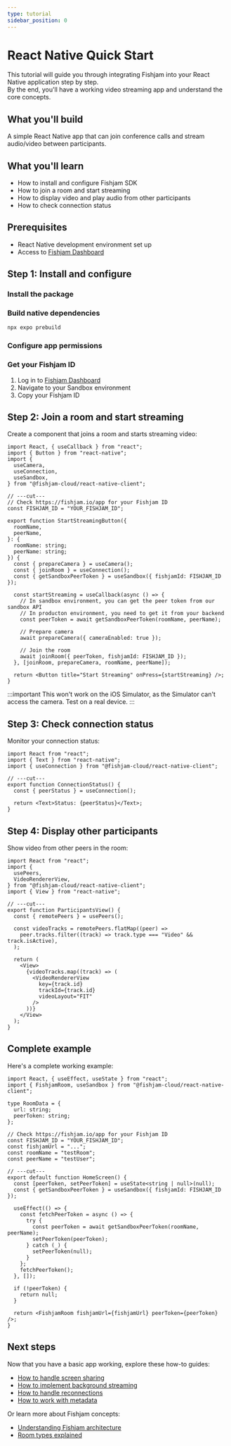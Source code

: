 ```yaml
---
type: tutorial
sidebar_position: 0
---
```



# React Native Quick Start

This tutorial will guide you through integrating Fishjam into your React Native application step by step.  
By the end, you'll have a working video streaming app and understand the core concepts.

## What you'll build

A simple React Native app that can join conference calls and stream audio/video between participants.

## What you'll learn

- How to install and configure Fishjam SDK
- How to join a room and start streaming
- How to display video and play audio from other participants
- How to check connection status

## Prerequisites

- React Native development environment set up
- Access to [Fishjam Dashboard](https://fishjam.io/app)

## Step 1: Install and configure

### Install the package

<InstallPackage />

### Build native dependencies

```bash
npx expo prebuild
```

### Configure app permissions

<ConfigurePermissions />

### Get your Fishjam ID

1. Log in to [Fishjam Dashboard](https://fishjam.io/app)
2. Navigate to your Sandbox environment
3. Copy your Fishjam ID

## Step 2: Join a room and start streaming

Create a component that joins a room and starts streaming video:

```tsx
import React, { useCallback } from "react";
import { Button } from "react-native";
import {
  useCamera,
  useConnection,
  useSandbox,
} from "@fishjam-cloud/react-native-client";

// ---cut---
// Check https://fishjam.io/app for your Fishjam ID
const FISHJAM_ID = "YOUR_FISHJAM_ID";

export function StartStreamingButton({
  roomName,
  peerName,
}: {
  roomName: string;
  peerName: string;
}) {
  const { prepareCamera } = useCamera();
  const { joinRoom } = useConnection();
  const { getSandboxPeerToken } = useSandbox({ fishjamId: FISHJAM_ID });

  const startStreaming = useCallback(async () => {
    // In sandbox environment, you can get the peer token from our sandbox API
    // In producton environment, you need to get it from your backend
    const peerToken = await getSandboxPeerToken(roomName, peerName);

    // Prepare camera
    await prepareCamera({ cameraEnabled: true });

    // Join the room
    await joinRoom({ peerToken, fishjamId: FISHJAM_ID });
  }, [joinRoom, prepareCamera, roomName, peerName]);

  return <Button title="Start Streaming" onPress={startStreaming} />;
}
```

:::important
This won't work on the iOS Simulator, as the Simulator can't access the camera. Test on a real device.
:::

## Step 3: Check connection status

Monitor your connection status:

```tsx
import React from "react";
import { Text } from "react-native";
import { useConnection } from "@fishjam-cloud/react-native-client";

// ---cut---
export function ConnectionStatus() {
  const { peerStatus } = useConnection();

  return <Text>Status: {peerStatus}</Text>;
}
```

## Step 4: Display other participants

Show video from other peers in the room:

```tsx
import React from "react";
import {
  usePeers,
  VideoRendererView,
} from "@fishjam-cloud/react-native-client";
import { View } from "react-native";

// ---cut---
export function ParticipantsView() {
  const { remotePeers } = usePeers();

  const videoTracks = remotePeers.flatMap((peer) =>
    peer.tracks.filter((track) => track.type === "Video" && track.isActive),
  );

  return (
    <View>
      {videoTracks.map((track) => (
        <VideoRendererView
          key={track.id}
          trackId={track.id}
          videoLayout="FIT"
        />
      ))}
    </View>
  );
}
```

## Complete example

Here's a complete working example:

```tsx
import React, { useEffect, useState } from "react";
import { FishjamRoom, useSandbox } from "@fishjam-cloud/react-native-client";

type RoomData = {
  url: string;
  peerToken: string;
};

// Check https://fishjam.io/app for your Fishjam ID
const FISHJAM_ID = "YOUR_FISHJAM_ID";
const fishjamUrl = "...";
const roomName = "testRoom";
const peerName = "testUser";

// ---cut---
export default function HomeScreen() {
  const [peerToken, setPeerToken] = useState<string | null>(null);
  const { getSandboxPeerToken } = useSandbox({ fishjamId: FISHJAM_ID });

  useEffect(() => {
    const fetchPeerToken = async () => {
      try {
        const peerToken = await getSandboxPeerToken(roomName, peerName);
        setPeerToken(peerToken);
      } catch (_) {
        setPeerToken(null);
      }
    };
    fetchPeerToken();
  }, []);

  if (!peerToken) {
    return null;
  }

  return <FishjamRoom fishjamUrl={fishjamUrl} peerToken={peerToken} />;
}
```

## Next steps

Now that you have a basic app working, explore these how-to guides:

- [How to handle screen sharing](/how-to/react-native/screensharing)
- [How to implement background streaming](/how-to/react-native/background-streaming)
- [How to handle reconnections](/how-to/react-native/reconnection-handling)
- [How to work with metadata](/how-to/react-native/metadata-and-broadcasting)

Or learn more about Fishjam concepts:

- [Understanding Fishjam architecture](/explanation/architecture)
- [Room types explained](/explanation/room-types)
